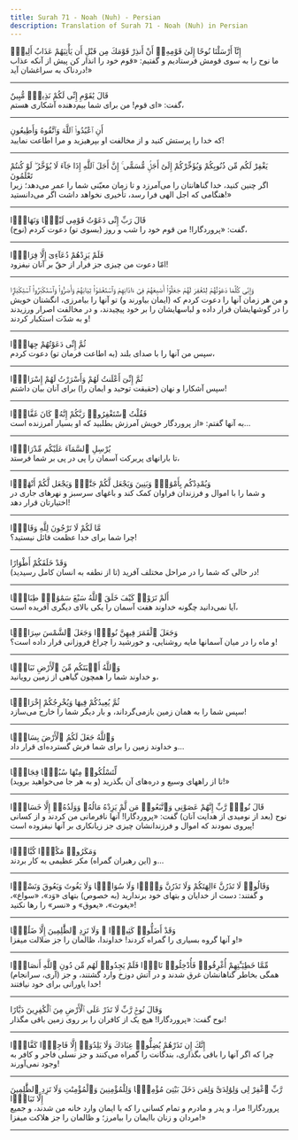 ```yaml
---
title: Surah 71 - Noah (Nuh) - Persian
description: Translation of Surah 71 - Noah (Nuh) in Persian
---
```





<Aside type="quran" title="1">
إِنَّآ أَرْسَلْنَا نُوحًا إِلَىٰ قَوْمِهِۦٓ أَنْ أَنذِرْ قَوْمَكَ مِن قَبْلِ أَن يَأْتِيَهُمْ عَذَابٌ أَلِيمٌۭ
</Aside>

<Aside type="reference" title="1">
ما نوح را به سوی قومش فرستادیم و گفتیم: «قوم خود را انذار کن پیش از آنکه عذاب دردناک به سراغشان آید!»
</Aside>

---

<Aside type="quran" title="2">
قَالَ يَٰقَوْمِ إِنِّى لَكُمْ نَذِيرٌۭ مُّبِينٌ
</Aside>

<Aside type="reference" title="2">
گفت: «ای قوم! من برای شما بیم‌دهنده آشکاری هستم،
</Aside>

---

<Aside type="quran" title="3">
أَنِ ٱعْبُدُوا۟ ٱللَّهَ وَٱتَّقُوهُ وَأَطِيعُونِ
</Aside>

<Aside type="reference" title="3">
که خدا را پرستش کنید و از مخالفت او بپرهیزید و مرا اطاعت نمایید!
</Aside>

---

<Aside type="quran" title="4">
يَغْفِرْ لَكُم مِّن ذُنُوبِكُمْ وَيُؤَخِّرْكُمْ إِلَىٰٓ أَجَلٍۢ مُّسَمًّى ۚ إِنَّ أَجَلَ ٱللَّهِ إِذَا جَآءَ لَا يُؤَخَّرُ ۖ لَوْ كُنتُمْ تَعْلَمُونَ
</Aside>

<Aside type="reference" title="4">
اگر چنین کنید، خدا گناهانتان را می‌آمرزد و تا زمان معیّنی شما را عمر می‌دهد؛ زیرا هنگامی که اجل الهی فرا رسد، تأخیری نخواهد داشت اگر می‌دانستید!»
</Aside>

---

<Aside type="quran" title="5">
قَالَ رَبِّ إِنِّى دَعَوْتُ قَوْمِى لَيْلًۭا وَنَهَارًۭا
</Aside>

<Aside type="reference" title="5">
(نوح) گفت: «پروردگارا! من قوم خود را شب و روز (بسوی تو) دعوت کردم،
</Aside>

---

<Aside type="quran" title="6">
فَلَمْ يَزِدْهُمْ دُعَآءِىٓ إِلَّا فِرَارًۭا
</Aside>

<Aside type="reference" title="6">
امّا دعوت من چیزی جز فرار از حقّ بر آنان نیفزود!
</Aside>

---

<Aside type="quran" title="7">
وَإِنِّى كُلَّمَا دَعَوْتُهُمْ لِتَغْفِرَ لَهُمْ جَعَلُوٓا۟ أَصَٰبِعَهُمْ فِىٓ ءَاذَانِهِمْ وَٱسْتَغْشَوْا۟ ثِيَابَهُمْ وَأَصَرُّوا۟ وَٱسْتَكْبَرُوا۟ ٱسْتِكْبَارًۭا
</Aside>

<Aside type="reference" title="7">
و من هر زمان آنها را دعوت کردم که (ایمان بیاورند و) تو آنها را بیامرزی، انگشتان خویش را در گوشهایشان قرار داده و لباسهایشان را بر خود پیچیدند، و در مخالفت اصرار ورزیدند و به شدّت استکبار کردند!
</Aside>

---

<Aside type="quran" title="8">
ثُمَّ إِنِّى دَعَوْتُهُمْ جِهَارًۭا
</Aside>

<Aside type="reference" title="8">
سپس من آنها را با صدای بلند (به اطاعت فرمان تو) دعوت کردم،
</Aside>

---

<Aside type="quran" title="9">
ثُمَّ إِنِّىٓ أَعْلَنتُ لَهُمْ وَأَسْرَرْتُ لَهُمْ إِسْرَارًۭا
</Aside>

<Aside type="reference" title="9">
سپس آشکارا و نهان (حقیقت توحید و ایمان را) برای آنان بیان داشتم!
</Aside>

---

<Aside type="quran" title="10">
فَقُلْتُ ٱسْتَغْفِرُوا۟ رَبَّكُمْ إِنَّهُۥ كَانَ غَفَّارًۭا
</Aside>

<Aside type="reference" title="10">
به آنها گفتم: «از پروردگار خویش آمرزش بطلبید که او بسیار آمرزنده است...
</Aside>

---

<Aside type="quran" title="11">
يُرْسِلِ ٱلسَّمَآءَ عَلَيْكُم مِّدْرَارًۭا
</Aside>

<Aside type="reference" title="11">
تا بارانهای پربرکت آسمان را پی در پی بر شما فرستد،
</Aside>

---

<Aside type="quran" title="12">
وَيُمْدِدْكُم بِأَمْوَٰلٍۢ وَبَنِينَ وَيَجْعَل لَّكُمْ جَنَّٰتٍۢ وَيَجْعَل لَّكُمْ أَنْهَٰرًۭا
</Aside>

<Aside type="reference" title="12">
و شما را با اموال و فرزندان فراوان کمک کند و باغهای سرسبز و نهرهای جاری در اختیارتان قرار دهد!
</Aside>

---

<Aside type="quran" title="13">
مَّا لَكُمْ لَا تَرْجُونَ لِلَّهِ وَقَارًۭا
</Aside>

<Aside type="reference" title="13">
چرا شما برای خدا عظمت قائل نیستید؟!
</Aside>

---

<Aside type="quran" title="14">
وَقَدْ خَلَقَكُمْ أَطْوَارًا
</Aside>

<Aside type="reference" title="14">
در حالی که شما را در مراحل مختلف آفرید (تا از نطفه به انسان کامل رسیدید)!
</Aside>

---

<Aside type="quran" title="15">
أَلَمْ تَرَوْا۟ كَيْفَ خَلَقَ ٱللَّهُ سَبْعَ سَمَٰوَٰتٍۢ طِبَاقًۭا
</Aside>

<Aside type="reference" title="15">
آیا نمی‌دانید چگونه خداوند هفت آسمان را یکی بالای دیگری آفریده است،
</Aside>

---

<Aside type="quran" title="16">
وَجَعَلَ ٱلْقَمَرَ فِيهِنَّ نُورًۭا وَجَعَلَ ٱلشَّمْسَ سِرَاجًۭا
</Aside>

<Aside type="reference" title="16">
و ماه را در میان آسمانها مایه روشنایی، و خورشید را چراغ فروزانی قرار داده است؟!
</Aside>

---

<Aside type="quran" title="17">
وَٱللَّهُ أَنۢبَتَكُم مِّنَ ٱلْأَرْضِ نَبَاتًۭا
</Aside>

<Aside type="reference" title="17">
و خداوند شما را همچون گیاهی از زمین رویانید،
</Aside>

---

<Aside type="quran" title="18">
ثُمَّ يُعِيدُكُمْ فِيهَا وَيُخْرِجُكُمْ إِخْرَاجًۭا
</Aside>

<Aside type="reference" title="18">
سپس شما را به همان زمین بازمی‌گرداند، و بار دیگر شما را خارج می‌سازد!
</Aside>

---

<Aside type="quran" title="19">
وَٱللَّهُ جَعَلَ لَكُمُ ٱلْأَرْضَ بِسَاطًۭا
</Aside>

<Aside type="reference" title="19">
و خداوند زمین را برای شما فرش گسترده‌ای قرار داد...
</Aside>

---

<Aside type="quran" title="20">
لِّتَسْلُكُوا۟ مِنْهَا سُبُلًۭا فِجَاجًۭا
</Aside>

<Aside type="reference" title="20">
تا از راههای وسیع و دره‌های آن بگذرید (و به هر جا می‌خواهید بروید)!»
</Aside>

---

<Aside type="quran" title="21">
قَالَ نُوحٌۭ رَّبِّ إِنَّهُمْ عَصَوْنِى وَٱتَّبَعُوا۟ مَن لَّمْ يَزِدْهُ مَالُهُۥ وَوَلَدُهُۥٓ إِلَّا خَسَارًۭا
</Aside>

<Aside type="reference" title="21">
نوح (بعد از نومیدی از هدایت آنان) گفت: «پروردگارا! آنها نافرمانی من کردند و از کسانی پیروی نمودند که اموال و فرزندانشان چیزی جز زیانکاری بر آنها نیفزوده است!
</Aside>

---

<Aside type="quran" title="22">
وَمَكَرُوا۟ مَكْرًۭا كُبَّارًۭا
</Aside>

<Aside type="reference" title="22">
و (این رهبران گمراه) مکر عظیمی به کار بردند...
</Aside>

---

<Aside type="quran" title="23">
وَقَالُوا۟ لَا تَذَرُنَّ ءَالِهَتَكُمْ وَلَا تَذَرُنَّ وَدًّۭا وَلَا سُوَاعًۭا وَلَا يَغُوثَ وَيَعُوقَ وَنَسْرًۭا
</Aside>

<Aside type="reference" title="23">
و گفتند: دست از خدایان و بتهای خود برندارید (به خصوص) بتهای «وَد»، «سواع»، «یغوث»، «یعوق» و «نسر» را رها نکنید!
</Aside>

---

<Aside type="quran" title="24">
وَقَدْ أَضَلُّوا۟ كَثِيرًۭا ۖ وَلَا تَزِدِ ٱلظَّٰلِمِينَ إِلَّا ضَلَٰلًۭا
</Aside>

<Aside type="reference" title="24">
و آنها گروه بسیاری را گمراه کردند! خداوندا، ظالمان را جز ضلالت میفزا!»
</Aside>

---

<Aside type="quran" title="25">
مِّمَّا خَطِيٓـَٰٔتِهِمْ أُغْرِقُوا۟ فَأُدْخِلُوا۟ نَارًۭا فَلَمْ يَجِدُوا۟ لَهُم مِّن دُونِ ٱللَّهِ أَنصَارًۭا
</Aside>

<Aside type="reference" title="25">
(آری، سرانجام) همگی بخاطر گناهانشان غرق شدند و در آتش دوزخ وارد گشتند، و جز خدا یاورانی برای خود نیافتند!
</Aside>

---

<Aside type="quran" title="26">
وَقَالَ نُوحٌۭ رَّبِّ لَا تَذَرْ عَلَى ٱلْأَرْضِ مِنَ ٱلْكَٰفِرِينَ دَيَّارًا
</Aside>

<Aside type="reference" title="26">
نوح گفت: «پروردگارا! هیچ یک از کافران را بر روی زمین باقی مگذار!
</Aside>

---

<Aside type="quran" title="27">
إِنَّكَ إِن تَذَرْهُمْ يُضِلُّوا۟ عِبَادَكَ وَلَا يَلِدُوٓا۟ إِلَّا فَاجِرًۭا كَفَّارًۭا
</Aside>

<Aside type="reference" title="27">
چرا که اگر آنها را باقی بگذاری، بندگانت را گمراه می‌کنند و جز نسلی فاجر و کافر به وجود نمی‌آورند!
</Aside>

---

<Aside type="quran" title="28">
رَّبِّ ٱغْفِرْ لِى وَلِوَٰلِدَىَّ وَلِمَن دَخَلَ بَيْتِىَ مُؤْمِنًۭا وَلِلْمُؤْمِنِينَ وَٱلْمُؤْمِنَٰتِ وَلَا تَزِدِ ٱلظَّٰلِمِينَ إِلَّا تَبَارًۢا
</Aside>

<Aside type="reference" title="28">
پروردگارا! مرا، و پدر و مادرم و تمام کسانی را که با ایمان وارد خانه من شدند، و جمیع مردان و زنان باایمان را بیامرز؛ و ظالمان را جز هلاکت میفزا!»
</Aside>

---
